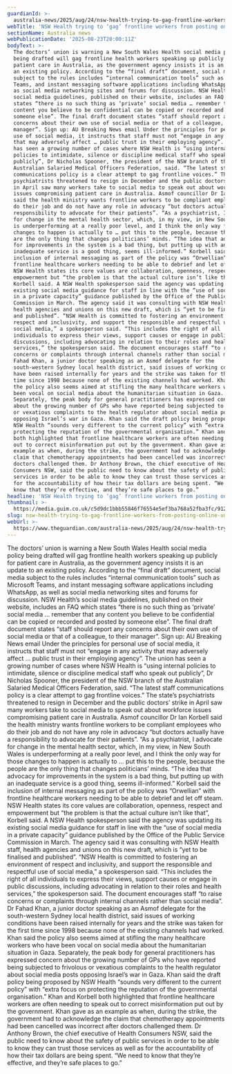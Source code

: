 ```yaml
---
guardianId: >-
  australia-news/2025/aug/24/nsw-health-trying-to-gag-frontline-workers-from-posting-online-union-warns
webTitle: 'NSW Health trying to ‘gag’ frontline workers from posting online, union warns '
sectionName: Australia news
webPublicationDate: '2025-08-23T20:00:11Z'
bodyText: >-
  The doctors’ union is warning a New South Wales Health social media policy
  being drafted will gag frontline health workers speaking up publicly for
  patient care in Australia, as the government agency insists it is an update to
  an existing policy. According to the “final draft” document, social media
  subject to the rules includes “internal communication tools” such as Microsoft
  Teams, and instant messaging software applications including WhatsApp, as well
  as social media networking sites and forums for discussion. NSW Health’s
  social media guidelines, published on their website, includes an FAQ which
  states “there is no such thing as ‘private’ social media … remember that any
  content you believe to be confidential can be copied or recorded and posted by
  someone else”. The final draft document states “staff should report any
  concerns about their own use of social media or that of a colleague, to their
  manager”. Sign up: AU Breaking News email Under the principles for personal
  use of social media, it instructs that staff must not “engage in any activity
  that may adversely affect … public trust in their employing agency”. The union
  has seen a growing number of cases where NSW Health is “using internal
  policies to intimidate, silence or discipline medical staff who speak out
  publicly”, Dr Nicholas Spooner, the president of the NSW branch of the
  Australian Salaried Medical Officers Federation, said. “The latest staff
  communications policy is a clear attempt to gag frontline voices.” The state’s
  psychiatrists threatened to resign in December and the public doctors’ strike
  in April saw many workers take to social media to speak out about workforce
  issues compromising patient care in Australia. Asmof councillor Dr Ian Korbell
  said the health ministry wants frontline workers to be compliant employees who
  do their job and do not have any role in advocacy “but doctors actually have a
  responsibility to advocate for their patients”. “As a psychiatrist, I advocate
  for change in the mental health sector, which, in my view, in New South Wales
  is underperforming at a really poor level, and I think the only way for those
  changes to happen is actually to … put this to the people, because the people
  are the only thing that changes politicians’ minds. “The idea that advocacy
  for improvements in the system is a bad thing, but putting up with an
  inadequate service is a good thing, seems ill-informed.” Korbell said the
  inclusion of internal messaging as part of the policy was “Orwellian” with
  frontline healthcare workers needing to be able to debrief and let off steam.
  NSW Health states its core values are collaboration, openness, respect and
  empowerment but “the problem is that the actual culture isn’t like that”,
  Korbell said. A NSW Health spokesperson said the agency was updating its
  existing social media guidance for staff in line with the “use of social media
  in a private capacity” guidance published by the Office of the Public Service
  Commission in March. The agency said it was consulting with NSW Health staff,
  health agencies and unions on this new draft, which is “yet to be finalised
  and published”. “NSW Health is committed to fostering an environment of
  respect and inclusivity, and support the responsible and respectful use of
  social media,” a spokesperson said. “This includes the right of all
  individuals to express their views, support causes or engage in public
  discussions, including advocating in relation to their roles and health
  services,” the spokesperson said. The document encourages staff “to raise
  concerns or complaints through internal channels rather than social media”. Dr
  Fahad Khan, a junior doctor speaking as an Asmof delegate for the
  south-western Sydney local health district, said issues of working conditions
  have been raised internally for years and the strike was taken for the first
  time since 1998 because none of the existing channels had worked. Khan said
  the policy also seems aimed at stifling the many healthcare workers who have
  been vocal on social media about the humanitarian situation in Gaza.
  Separately, the peak body for general practitioners has expressed concern
  about the growing number of GPs who have reported being subjected to frivolous
  or vexatious complaints to the health regulator about social media posts
  opposing Israel’s war in Gaza. Khan said the draft policy being proposed by
  NSW Health “sounds very different to the current policy” with “extra focus on
  protecting the reputation of the governmental organisation.” Khan and Korbell
  both highlighted that frontline healthcare workers are often needing to speak
  out to correct misinformation put out by the government. Khan gave as an
  example as when, during the strike, the government had to acknowledge the
  claim that chemotherapy appointments had been cancelled was incorrect after
  doctors challenged them. Dr Anthony Brown, the chief executive of Health
  Consumers NSW, said the public need to know about the safety of public
  services in order to be able to know they can trust those services as well as
  for the accountability of how their tax dollars are being spent. “We need to
  know that they’re effective, and they’re safe places to go.”
headline: 'NSW Health trying to ‘gag’ frontline workers from posting online, union warns '
thumbnail: >-
  https://media.guim.co.uk/c5d9dc1bbb55846f76554e5ef3ba768a52fba3fc/912_0_4560_3648/500.jpg
slug: nsw-health-trying-to-gag-frontline-workers-from-posting-online-union-warns
webUrl: >-
  https://www.theguardian.com/australia-news/2025/aug/24/nsw-health-trying-to-gag-frontline-workers-from-posting-online-union-warns
---
```

The doctors’ union is warning a New South Wales Health social media policy being drafted will gag frontline health workers speaking up publicly for patient care in Australia, as the government agency insists it is an update to an existing policy. According to the “final draft” document, social media subject to the rules includes “internal communication tools” such as Microsoft Teams, and instant messaging software applications including WhatsApp, as well as social media networking sites and forums for discussion. NSW Health’s social media guidelines, published on their website, includes an FAQ which states “there is no such thing as ‘private’ social media … remember that any content you believe to be confidential can be copied or recorded and posted by someone else”. The final draft document states “staff should report any concerns about their own use of social media or that of a colleague, to their manager”. Sign up: AU Breaking News email Under the principles for personal use of social media, it instructs that staff must not “engage in any activity that may adversely affect … public trust in their employing agency”. The union has seen a growing number of cases where NSW Health is “using internal policies to intimidate, silence or discipline medical staff who speak out publicly”, Dr Nicholas Spooner, the president of the NSW branch of the Australian Salaried Medical Officers Federation, said. “The latest staff communications policy is a clear attempt to gag frontline voices.” The state’s psychiatrists threatened to resign in December and the public doctors’ strike in April saw many workers take to social media to speak out about workforce issues compromising patient care in Australia. Asmof councillor Dr Ian Korbell said the health ministry wants frontline workers to be compliant employees who do their job and do not have any role in advocacy “but doctors actually have a responsibility to advocate for their patients”. “As a psychiatrist, I advocate for change in the mental health sector, which, in my view, in New South Wales is underperforming at a really poor level, and I think the only way for those changes to happen is actually to … put this to the people, because the people are the only thing that changes politicians’ minds. “The idea that advocacy for improvements in the system is a bad thing, but putting up with an inadequate service is a good thing, seems ill-informed.” Korbell said the inclusion of internal messaging as part of the policy was “Orwellian” with frontline healthcare workers needing to be able to debrief and let off steam. NSW Health states its core values are collaboration, openness, respect and empowerment but “the problem is that the actual culture isn’t like that”, Korbell said. A NSW Health spokesperson said the agency was updating its existing social media guidance for staff in line with the “use of social media in a private capacity” guidance published by the Office of the Public Service Commission in March. The agency said it was consulting with NSW Health staff, health agencies and unions on this new draft, which is “yet to be finalised and published”. “NSW Health is committed to fostering an environment of respect and inclusivity, and support the responsible and respectful use of social media,” a spokesperson said. “This includes the right of all individuals to express their views, support causes or engage in public discussions, including advocating in relation to their roles and health services,” the spokesperson said. The document encourages staff “to raise concerns or complaints through internal channels rather than social media”. Dr Fahad Khan, a junior doctor speaking as an Asmof delegate for the south-western Sydney local health district, said issues of working conditions have been raised internally for years and the strike was taken for the first time since 1998 because none of the existing channels had worked. Khan said the policy also seems aimed at stifling the many healthcare workers who have been vocal on social media about the humanitarian situation in Gaza. Separately, the peak body for general practitioners has expressed concern about the growing number of GPs who have reported being subjected to frivolous or vexatious complaints to the health regulator about social media posts opposing Israel’s war in Gaza. Khan said the draft policy being proposed by NSW Health “sounds very different to the current policy” with “extra focus on protecting the reputation of the governmental organisation.” Khan and Korbell both highlighted that frontline healthcare workers are often needing to speak out to correct misinformation put out by the government. Khan gave as an example as when, during the strike, the government had to acknowledge the claim that chemotherapy appointments had been cancelled was incorrect after doctors challenged them. Dr Anthony Brown, the chief executive of Health Consumers NSW, said the public need to know about the safety of public services in order to be able to know they can trust those services as well as for the accountability of how their tax dollars are being spent. “We need to know that they’re effective, and they’re safe places to go.”
